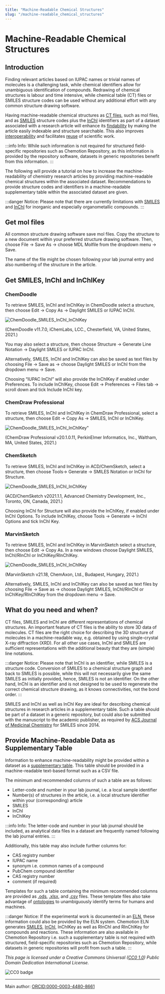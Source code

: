 ```yaml
---
title: "Machine-Readable Chemical Structures"
slug: "/machine-readable_chemical_structures"
---
```

 # Machine-Readable Chemical Structures



## Introduction 

Finding relevant articles based on IUPAC names or trivial names of molecules is a challenging task, while chemical identifiers allow for unambiguous identification of compounds. Redrawing of chemical structures is labour and time intensive, while chemical table (CT) files or SMILES structure codes can be used without any additional effort with any common structure drawing software. 

Having machine-readable chemical structures as [CT files](/docs/ct_files), such as mol files, and as [SMILES](/docs/smiles) structure codes plus the [InChI](/docs/inchi) identifiers as part of a dataset associated with a research article will enhance its [findability](/docs/fair) by making the article easily indexable and structure searchable. This also improves [interoperability](/docs/fair) and facilitates [reuse](/docs/fair) of scientific work.

:::info Info:
While such information is not required for structured field-specific repositories such as Chemotion Repository, as this information is provided by the repository software, datasets in generic repositories benefit from this information. 
:::

The following will provide a tutorial on how to increase the machine-readability of chemistry research articles by providing machine-readable chemical structures within the associated dataset. Recommendations to provide structure codes and identifiers in a machine-readable supplementary table within the associated dataset are given. 

:::danger Notice:
Please note that there are currently limitations with [SMILES](/docs/smiles) and [InChI](/docs/inchi) for inorganic and especially organometallic compounds. 
:::  

## Get mol files

All common structure drawing software save mol files. Copy the structure to a new document within your preferred structure drawing software. Then, choose File -> Save As -> choose MDL Molfile from the dropdown menu -> Save.

The name of the file might be chosen following your lab journal entry and also numbering of the structure in the article.

## Get SMILES, InChI and InChIKey

### ChemDoodle

To retrieve SMILES, InChI and InChIKey in ChemDoodle select a structure, then choose Edit -> Copy As -> Daylight SMILES or IUPAC InChI. 

![ChemDoodle_SMILES_InChI_InChIKey](/img/topics/Screenshots_ChemDoodle_SMILES_InChI_InChIKey.png)

(ChemDoodle v11.7.0, iChemLabs, LCC., Chesterfield, VA, United States, 2021.)

You may also select a structure, then choose Structure -> Generate Line Notation -> Daylight SMILES or IUPAC InChI.

Alternatively, SMILES, InChI and InChIKey can also be saved as text files by choosing File -> Save as -> choose Daylight SMILES or InChI from the dropdown menu -> Save.

Choosing “IUPAC InChI” will also provide the InChIKey if enabled under Preferences. To include InChIKey, choose Edit -> Preferences -> Files tab -> scroll down and tick Include InChI key. 

### ChemDraw Professional

To retrieve SMILES, InChI and InChIKey in ChemDraw Professional, select a structure, then choose Edit -> Copy As -> SMILES, InChI or InChIKey.

![ChemDoodle_SMILES_InChI_InChIKey](/img/topics/Screenshots_ChemDraw_SMILES_InChI_InChIKey.png)"

(ChemDraw Professional v20.1.0.11, PerkinElmer Informatics, Inc., Waltham, MA, United States, 2021.)

### ChemSketch

To retrieve SMILES, InChI and InChIKey in ACD/ChemSketch, select a structure, then choose Tools-> Generate -> SMILES Notation or InChI for Structure.

![ChemDoodle_SMILES_InChI_InChIKey](/img/topics/Screenshots_ChemSketch_SMILES_InChI_InChIKey.png)

(ACD/ChemSketch v2021.1.1, Advanced Chemistry Development, Inc., Toronto, ON, Canada, 2021.) 

Choosing InChI for Structure will also provide the InChIKey, if enabled under InChI Options. To include InChIKey, choose Tools -> Generate -> InChI Options and tick InChI Key. 

### MarvinSketch

To retrieve SMILES, InChI and InChIKey in MarvinSketch select a structure, then choose Edit -> Copy As. In a new windows choose Daylight SMILES, InChI/RInChI or InChIKey/RInChIKey.

![ChemDoodle_SMILES_InChI_InChIKey](/img/topics/Screenshots_MarvinSketch_SMILES_InChI_InChIKey.png)

(MarvinSketch v21.18, ChemAxon, Ltd., Budapest, Hungary, 2021.)

Alternatively, SMILES, InChI and InChIKey can also be saved as text files by choosing File -> Save as -> choose Daylight SMILES, InChI/RInChI or InChIKey/RInChIKey from the dropdown menu -> Save.

## What do you need and when?

CT files, SMILES and InChI are different representations of chemical structures. An important feature of CT files is the ability to store 3D data of molecules. CT files are the right choice for describing the 3D structure of molecules in a machine-readable way, e.g. obtained by using single-crystal X-ray diffraction (XRD). For all other use cases, InChI and SMILES are sufficient representations with the additional beauty that they are (simple) line notations. 

:::danger Notice:
Please note that InChI is an identifier, while SMILES is a structure code. Conversion of SMILES to a chemical structure graph and back to SMILES is possible, while this will not necessarily give the same SMILES as initially provided, hence, SMILES is not an identifier. On the other hand, InChI is an identifier and is not designed to be used to regenerate the correct chemical structure drawing, as it knows connectivities, not the bond order. 
:::

SMILES and InChI as well as InChI Key are ideal for describing chemical structures in research articles in a supplementary table. Such a table should be part of a dataset in a generic repository, but could also be submitted with the manuscript to the academic publisher, as required by [ACS Journal of Medicinal Chemistry](https://pubs.acs.org/doi/full/10.1021/jm5002056) for SMILES since 2014.

## Provide Machine-Readable Data as Supplementary Table

Information to enhance machine-readability might be provided within a dataset as a [supplementary table](https://doi.org/10.1186/s13321-021-00520-4). This table should be provided in a machine-readable text-based format such as a CSV file.

The minimum and recommended columns of such a table are as follows:
- Letter-code and number in your lab journal, i.e. a local sample identifier
- Number(s) of structures in the article, i.e. a local structure identifier within your (corresponding) article
- SMILES
- InChI
- InChIKey

:::info Info:
The letter-code and number in your lab journal should be included, as analytical data files in a dataset are frequently named following the lab journal entries.
:::

Additionally, this table may also include further columns for:
- CAS registry number
- IUPAC name
- synonym i.e. common names of a compound
- PubChem compound identifier
- CAS registry number
- comment (if required)

Templates for such a table containing the minimum recommended columns are provided as [.ods](pathname://../../assets/Supplementary_table_template.ods), [.xlsx](pathname://../../assets/Supplementary_table_template.xlsx), and [.csv](pathname://../../assets/Supplementary_table_template.csv) files. These template files also take advantage of [ontologies](/docs/ontology) to unambiguously identify terms for humans and machines.

:::danger Notice:
If the experimental work is documented in an [ELN](/docs/eln), these information could also be provided by the ELN system. Chemotion ELN generates [SMILES](/docs/smiles), [InChI](/docs/inchi), InChIKey as well as RInChI and RInChIKey for compounds and reactions. These information are also available in Chemotion Repository i.e. such a supplementary table is not required with structured, field-specific repositories such as Chemotion Repository, while datasets in generic repositories will profit from such a table.
:::

*This page is licensed under a Creative Commons Universal ([CC0 1.0](https://creativecommons.org/publicdomain/zero/1.0/deed.en)) Public Domain Dedication International License.*

![CC0 badge](https://licensebuttons.net/l/zero/1.0/88x31.png)

----
Main author: [ORCID:0000-0003-4480-8661](https://orcid.org/0000-0003-4480-8661)

